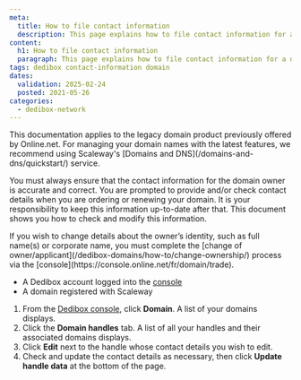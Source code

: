 ```yaml
---
meta:
  title: How to file contact information
  description: This page explains how to file contact information for a domain at Scaleway Dedibox
content:
  h1: How to file contact information
  paragraph: This page explains how to file contact information for a domain at Scaleway Dedibox
tags: dedibox contact-information domain
dates:
  validation: 2025-02-24
  posted: 2021-05-26
categories:
  - dedibox-network
---
```



<Message type="important">
  This documentation applies to the legacy domain product previously offered by Online.net. For managing your domain names with the latest features, we recommend using Scaleway's [Domains and DNS](/domains-and-dns/quickstart/) service.
</Message>

You must always ensure that the contact information for the domain owner is accurate and correct. You are prompted to provide and/or check contact details when you are ordering or renewing your domain. It is your responsibility to keep this information up-to-date after that. This document shows you how to check and modify this information.

<Message type="important">
  If you wish to change details about the owner’s identity, such as full name(s) or corporate name, you must complete the [change of owner/applicant](/dedibox-domains/how-to/change-ownership/) process via the [console](https://console.online.net/fr/domain/trade).
</Message>

<Macro id="requirements" />

- A Dedibox account logged into the [console](https://console.online.net)
- A domain registered with Scaleway

1. From the [Dedibox console](https://console.online.net), click **Domain**. A list of your domains displays.
2. Click the **Domain handles** tab. A list of all your handles and their associated domains displays.
    <Lightbox src={image} alt="" />
3. Click **Edit** next to the handle whose contact details you wish to edit.
4. Check and update the contact details as necessary, then click **Update handle data** at the bottom of the page.


